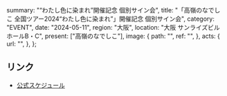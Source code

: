   summary: "“わたし色に染まれ”開催記念 個別サイン会",
  title: "「高嶺のなでしこ 全国ツアー2024“わたし色に染まれ”」開催記念 個別サイン会",
  category: "EVENT",
  date: "2024-05-11",
  region: "大阪",
  location: "大阪 サンライズビル ホールB・C",
  present: ["高嶺のなでしこ"],
  image: {
    path: "",
    ref: "",
  },
  acts: {
    url: "",
  },
};

## リンク

- [公式スケジュール](https://takanenonadeshiko.jp/?p=1987)

